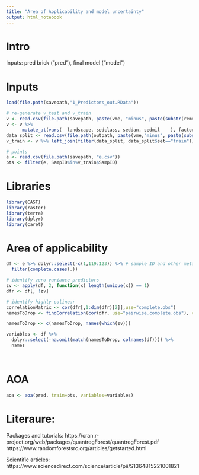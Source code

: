 ```yaml
---
title: "Area of Applicability and model uncertainty"
output: html_notebook
---
```


# Intro
Inputs: pred brick ("pred"), final model ("model")

# Inputs
```r
load(file.path(savepath,"1_Predictors_out.RData"))

# re-generate v_test and v_train
v <- read.csv(file.path(savepath, paste(vme, "minus", paste(substr(remove, 1,7), collapse=", "), "v.csv", collapse=" ")))
v <- v %>% 
      mutate_at(vars(  landscape, sedclass, seddan, sedmil    ), factor)
data_split <- read.csv(file.path(outpath, paste(vme,"minus", paste(substr(remove, 1,7), collapse=", "), "data split.csv")))
v_train <- v %>% left_join(filter(data_split, data_split$set=="train")) %>% filter(!is.na(set))

# points
e <- read.csv(file.path(savepath, "e.csv"))
pts <- filter(e, SampID%in%v_train$SampID)
```

# Libraries
```r
library(CAST)
library(raster)
library(terra)
library(dplyr)
library(caret)
```
# Area of applicability
```r
df <- e %>% dplyr::select(-c(1,119:123)) %>% # sample ID and other metadata
  filter(complete.cases(.))

# identify zero variance predictors
zv <- apply(df, 2, function(x) length(unique(x)) == 1)
dfr <- df[, !zv]

# identify highly colinear
correlationMatrix <- cor(dfr[,1:dim(dfr)[2]],use="complete.obs")
namesToDrop <- findCorrelation(cor(dfr, use="pairwise.complete.obs"), cutoff = 0.8, names=TRUE)

namesToDrop <- c(namesToDrop, names(which(zv)))

variables <- df %>%
  dplyr::select(-na.omit(match(namesToDrop, colnames(df)))) %>%
  names




```

# AOA
```r
aoa <- aoa(pred, train=pts, variables=variables)
```

# Literaure:

Packages and tutorials:
https://cran.r-project.org/web/packages/quantregForest/quantregForest.pdf
https://www.randomforestsrc.org/articles/getstarted.html

Scientific articles:
https://www.sciencedirect.com/science/article/pii/S1364815221001821


